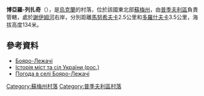 {{coord|51|16|8|N|34|12|24|E|scale:100000|display=title}}

'''博亞羅-列扎奇'''（{{lang-uk|Бояро-Лежачі}}），是[[烏克蘭|烏克蘭]]的村落，位於該國東北部[[蘇梅州|蘇梅州]]，由[[普季夫利區|普季夫利區]]負責管轄，處於[[謝伊姆河|謝伊姆河]]右岸，分別距離[[馬努希夫卡|馬努希夫卡]]2.5公里和[[多羅什夫卡_(普季夫利區)|多羅什夫卡]]3.5公里，海拔高度134米。

==參考資料==
* [http://w1.c1.rada.gov.ua/pls/z7502/A005?rdat1=09.12.2011&rf7571=29761 Бояро-Лежачі]{{dead link|date=2017年11月 |bot=InternetArchiveBot |fix-attempted=yes }}
* [https://web.archive.org/web/20101012024059/http://www.igsu.org.ua/Sumskaja.obl/Putivlxskij.rajon/Bojaro-Lezhaczi.html Історія міст та сіл України (рос.)]
* [http://weather.in.ua/ua/symskaja/1944 Погода в селі Бояро-Лежачі]{{Wayback|url=http://weather.in.ua/ua/symskaja/1944 |date=20160305112817 }}

{{DEFAULTSORT:Бояро-Лежачі}}
[[Category:蘇梅州村落|Category:蘇梅州村落]]
[[Category:普季夫利區村落|Category:普季夫利區村落]]


{{Sumy-geo-stub}}